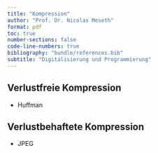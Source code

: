 ```yaml
---
title: "Kompression"
author: "Prof. Dr. Nicolas Meseth"
format: pdf
toc: true
number-sections: false
code-line-numbers: true
bibliography: "bundle/references.bib"
subtitle: "Digitalisierung und Programmierung"
---
```

## Verlustfreie Kompression

-   Huffman

## Verlustbehaftete Kompression

-   JPEG


